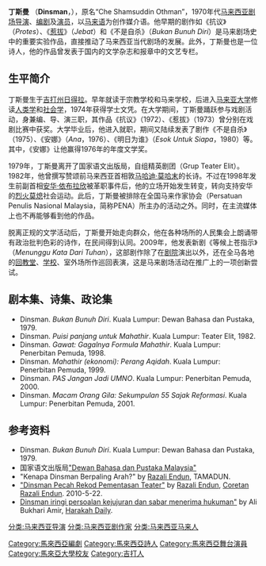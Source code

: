 {{noteTA
|G1=melayu
}}
{{Infobox Person
|name        = 丁斯曼
|image       = 
|image_size  = 
|alt         = 
|caption     = 
|birth_name  = Che Shamsuddin Othman
|birth_date  = 1949年5月20日
|birth_place = {{Kedah}}[[古邦巴素|古邦巴素]][[日得拉|日得拉]]
|death_date  = <!-- {{Death date and age|YYYY|MM|DD|YYYY|MM|DD}} -->
|death_place = 
|other_names = Dinsman
|known_for   = 
|occupation  = [[劇場_(藝術)|剧场]]导演、[[演员|演员]]、[[诗人|诗人]]
|nationality = {{MAS}}
}}

'''丁斯曼''' （'''Dinsman'''，{{bd|1949年|5月20日|||CatIdx=Dinsman}}），原名“Che Shamsuddin Othman”，1970年代[[马来西亚|马来西亚]][[导演|剧场导演]]、[[编剧|编剧]]及[[演员|演员]]，以[[马来语|马来语]]为创作媒介语。他早期的剧作如《抗议》（''Protes''）、《[[汉惹拔|惹拔]]》（''Jebat''）和《不是自杀》（''Bukan Bunuh Diri''）是马来剧场史中的重要实验作品，直接推动了马来西亚当代剧场的发展。此外，丁斯曼也是一位诗人，他的作品曾发表于国内的文学杂志和报章中的文艺专栏。

==生平简介==
丁斯曼生于[[吉打州|吉打州]][[日得拉|日得拉]]。早年就读于宗教学校和马来学校，后进入[[马来亚大学|马来亚大学]]修读[[人类学|人类学]]和[[社会学|社会学]]，1974年获得学士文凭。在大学期间，丁斯曼踊跃参与戏剧活动，身兼编、导、演三职，其作品《抗议》（1972）、《惹拔》（1973）曾分别在戏剧比赛中获奖。大学毕业后，他进入{{tsl|ms|Dewan Bahasa dan Pustaka|国家语文出版局}}就职，期间又陆续发表了剧作《不是自杀》（1975）、《安娜》（''Ana''，1976）、《明日为谁》（''Esok Untuk Siapa''，1980）等。其中，《安娜》让他赢得1976年的年度文学奖。

1979年，丁斯曼离开了国家语文出版局，自组精英剧团（Grup Teater Elit）。1982年，他曾撰写赞颂前马来西亚首相敦[[马哈迪·莫哈末|马哈迪·莫哈末]]的长诗。不过在1998年发生前副首相[[安华·依布拉欣|安华·依布拉欣]]被革职事件后，他的立场开始发生转变，转向支持安华的[[烈火莫熄|烈火莫熄]]社会运动。此后，丁斯曼被排除在全国马来作家协会（Persatuan Penulis Nasional Malaysia，简称PENA）所主办的活动之外。同时，在主流媒体上也不再能够看到他的作品。

脱离正规的文学活动后，丁斯曼开始走向群众，他在各种场所的人民集会上朗诵带有政治批判色彩的诗作，在民间得到认同。2009年，他发表新剧《等候上苍指示》（''Menunggu Kata Dari Tuhan''），这部剧作除了在[[剧院|剧院]]演出以外，还在全马各地的[[回教堂|回教堂]]、[[学校|学校]]、室外场所作巡回表演，这是马来剧场活动在推广上的一项创新尝试。

==剧本集、诗集、政论集==
*Dinsman. ''Bukan Bunuh Diri''. Kuala Lumpur: Dewan Bahasa dan Pustaka, 1979.
*Dinsman. ''Puisi panjang untuk Mahathir''. Kuala Lumpur: Teater Elit, 1982.
*Dinsman. ''Gawat: Gagalnya Formula Mahathir''. Kuala Lumpur: Penerbitan Pemuda, 1998.
*Dinsman. ''Mahathir (ekonomi): Perang Aqidah''. Kuala Lumpur: Penerbitan Pemuda, 1999.
*Dinsman. ''PAS Jangan Jadi UMNO''. Kuala Lumpur: Penerbitan Pemuda, 2000.
*Dinsman. ''Macam Orang Gila: Sekumpulan 55 Sajak Reformasi''. Kuala Lumpur: Penerbitan Pemuda, 2001.

==参考资料==
{{Portal box|马来西亚|人物}}
* Dinsman. ''Bukan Bunuh Diri''. Kuala Lumpur: Dewan Bahasa dan Pustaka, 1979.
*国家语文出版局[https://web.archive.org/web/20110619044803/http://dbp.gov.my/lamandbp/main.php?Content=articles&ArticleID=879&IID= "Dewan Bahasa dan Pustaka Malaysia"]
* "Kenapa Dinsman Berpaling Arah?" by [http://www.blogger.com/profile/17213007829259446739 Razali Endun]{{Wayback|url=http://www.blogger.com/profile/17213007829259446739 |date=20120507145945 }}, TAMADUN.
* [http://razaliendun.blogspot.com/2010/05/dinsman-pecah-rekod-pementasan-teater.html "Dinsman Pecah Rekod Pementasan Teater"]{{Wayback|url=http://razaliendun.blogspot.com/2010/05/dinsman-pecah-rekod-pementasan-teater.html |date=20190218161943 }} by [http://www.blogger.com/profile/17213007829259446739 Razali Endun]{{Wayback|url=http://www.blogger.com/profile/17213007829259446739 |date=20120507145945 }}, [http://razaliendun.blogspot.com/ Coretan Razali Endun]{{Wayback|url=http://razaliendun.blogspot.com/ |date=20120118182000 }}. 2010-5-22.
* [http://www.harakahdaily.net/v2/index.php/arkib-pahang-darul-makmur/index.php?option=com_content&view=article&id=20598:teater-dinsman-iringi-persoalan-kejujuran-dan-sabar-menerima-hukuman&catid=1:utama&Itemid=50"Teater Dinsman iringi persoalan kejujuran dan sabar menerima hukuman"]{{dead link|date=2018年5月 |bot=InternetArchiveBot |fix-attempted=yes }} by Ali Bukhari Amir, [https://web.archive.org/web/20110531042208/http://bm.harakahdaily.net/ Harakah Daily].

{{DEFAULTSORT:Dinsman}}
[[分类:马来西亚导演|分类:马来西亚导演]]
[[Category:馬來西亞編劇|Category:馬來西亞編劇]]
[[分类:马来西亚剧作家|分类:马来西亚剧作家]]
[[Category:馬來西亞詩人|Category:馬來西亞詩人]]
[[Category:馬來西亞舞台演員|Category:馬來西亞舞台演員]]
[[Category:馬來亞大學校友|Category:馬來亞大學校友]]
[[分类:马来西亚马来人|分类:马来西亚马来人]]
[[Category:吉打人|Category:吉打人]]